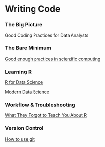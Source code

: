 # Writing Code {.unnumbered}

### The Big Picture

[Good Coding Practices for Data Analysts](https://www.heatherturner.net/talks/nhs-r2022)

### The Bare Minimum
[Good enough practices in scientific computing](https://journals.plos.org/ploscompbiol/article?id=10.1371/journal.pcbi.1005510)

### Learning R

[R for Data Science](https://r4ds.hadley.nz/)

[Modern Data Science](https://mdsr-book.github.io/mdsr3e/)

### Workflow & Troubleshooting

[What They Forgot to Teach You About R](https://rstats.wtf/)

### Version Control
[How to use git](https://happygitwithr.com/)
